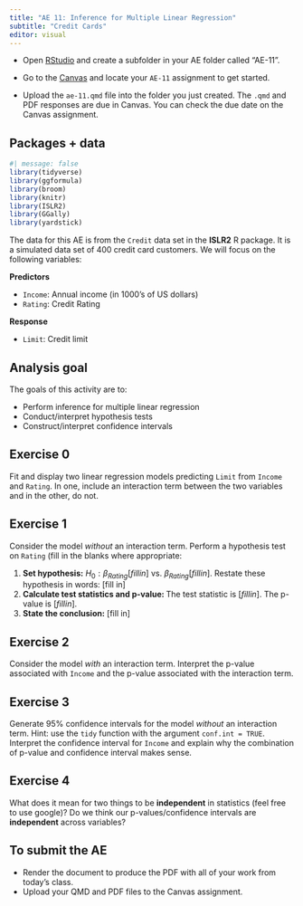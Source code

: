 ```yaml
---
title: "AE 11: Inference for Multiple Linear Regression"
subtitle: "Credit Cards"
editor: visual
---
```


::: callout-important
-   Open [RStudio](https://rstudio.collegeofidaho.edu/) and create a subfolder in your AE folder called "AE-11".

-   Go to the [Canvas](https://cofi.instructure.com/courses/15692/assignments/183069) and locate your `AE-11` assignment to get started.

-   Upload the `ae-11.qmd` file into the folder you just created. The `.qmd` and PDF responses are due in Canvas. You can check the due date on the Canvas assignment.
:::

## Packages + data

```r
#| message: false
library(tidyverse)
library(ggformula)
library(broom)
library(knitr)
library(ISLR2)
library(GGally)
library(yardstick)
```

The data for this AE is from the `Credit` data set in the **ISLR2** R package. It is a simulated data set of 400 credit card customers. We will focus on the following variables:

**Predictors**

-   `Income`: Annual income (in 1000's of US dollars)
-   `Rating`: Credit Rating

**Response**

-   `Limit`: Credit limit

## Analysis goal

The goals of this activity are to:

-   Perform inference for multiple linear regression
  +   Conduct/interpret hypothesis tests
  +   Construct/interpret confidence intervals

## Exercise 0

Fit and display two linear regression models predicting `Limit` from `Income` and `Rating`. In one, include an interaction term between the two variables and in the other, do not.

## Exercise 1

Consider the model *without* an interaction term. Perform a hypothesis test on `Rating` (fill in the blanks where appropriate:

1. **Set hypothesis:** $H_0: \beta_{Rating} [fill in]$ vs. $\beta_{Rating} [fill in]$. Restate these hypothesis in words: [fill in]
2. **Calculate test statistics and p-value: ** The test statistic is $[fill in]$. The p-value is $[fill in]$.
3. **State the conclusion:** [fill in]

## Exercise 2

Consider the model *with* an interaction term. Interpret the p-value associated with `Income` and the p-value associated with the interaction term.


## Exercise 3

Generate 95% confidence intervals for the model *without* an interaction term. Hint: use the `tidy` function with the argument `conf.int = TRUE`. Interpret the confidence interval for `Income` and explain why the combination of p-value and confidence interval makes sense.

## Exercise 4

What does it mean for two things to be **independent** in statistics (feel free to use google)? Do we think our p-values/confidence intervals are **independent** across variables?

## To submit the AE

::: callout-important
-   Render the document to produce the PDF with all of your work from today's class.
-   Upload your QMD and PDF files to the Canvas assignment.
:::
